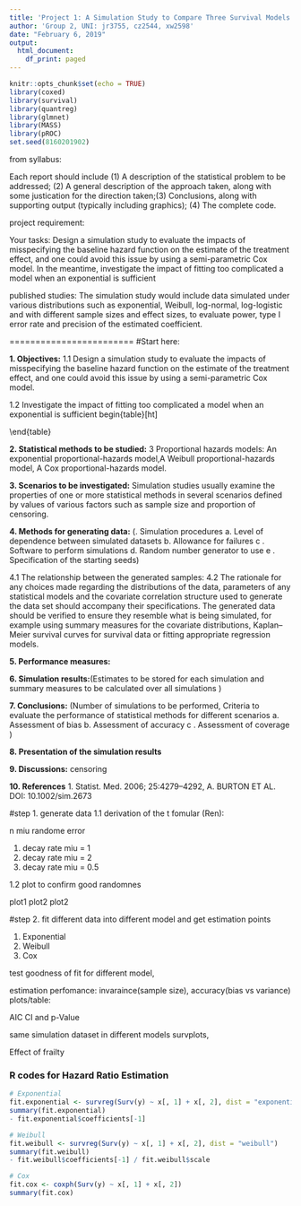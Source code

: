 ```yaml
---
title: 'Project 1: A Simulation Study to Compare Three Survival Models'
author: 'Group 2, UNI: jr3755, cz2544, xw2598'
date: "February 6, 2019"
output:
  html_document:
    df_print: paged
---
```


```r
knitr::opts_chunk$set(echo = TRUE)
library(coxed)
library(survival)
library(quantreg)
library(glmnet)
library(MASS)
library(pROC)
set.seed(8160201902)
```

from syllabus: 

Each report should include (1) A description of the statistical problem to be addressed; (2) A general description of the approach taken, along with some justication for the direction taken;(3) Conclusions, along with supporting output (typically including graphics); (4) The complete code.

project requirement:

Your tasks: Design a simulation study to evaluate the impacts of misspecifying the baseline hazard function
on the estimate of the treatment effect, and one could avoid this issue by using a semi-parametric Cox model.
In the meantime, investigate the impact of fitting too complicated a model when an exponential is sufficient

published studies:
The simulation study would include data simulated under various distributions such as exponential, Weibull, log-normal, log-logistic and with different sample sizes and effect sizes, to evaluate power, type I error rate and precision of the estimated coefficient.


========================
#Start here:


**1. Objectives:**
1.1 Design a simulation study to evaluate the impacts of misspecifying the baseline hazard function
on the estimate of the treatment effect, and one could avoid this issue by using a semi-parametric Cox model.

\begin{table}[ht]
\caption{impacts of misspecifying the baseline hazard function}
\begin{center}
\begin{tabular}{|l|c|}
\hline
baseline hazard function & fit model & estimator \\[1mm]\hline

\text  exponential proportional-hazards baseline & exponential proportional-hazards model\\[2mm]
\text     &Weibull proportional-hazards model \\[2mm]
\text     &Cox proportional-hazards model\\[2mm]
\text  Weibull proportional-hazards baseline  & exponential proportional-hazards model\\[2mm]
\text     & Weibull proportional-hazards model\\[2mm]
\textbf   & Cox proportional-hazards model \\
\hline
\end{tabular}
\end{center}
\label{default}
\end{table}

1.2 Investigate the impact of fitting too complicated a model when an exponential is sufficient
begin{table}[ht]
\caption{impact of fitting a too complicated model}
\begin{center}
\begin{tabular}{|l|c|}
\hline
baseline hazard function & fit model & estimator & power & bias \\[1mm]\hline

\text  exponential proportional-hazards baseline & exponential proportional-hazards model &  & \\[2mm]
\text     &Weibull proportional-hazards model &  & \\[2mm]
\text     &Cox proportional-hazards model &  & \\[2mm]
\text  Weibull proportional-hazards baseline  & exponential proportional-hazards model &  & \\[2mm]
\text     & Weibull proportional-hazards model &   & \\[2mm]
\textbf   & Cox proportional-hazards model &   & \\
\hline
\end{tabular}
\end{center}
\label{default}
\end{table}

**2. Statistical methods to be studied:**
3 Proportional hazards models: An exponential proportional-hazards model,A Weibull proportional-hazards model, A Cox proportional-hazards model.


**3. Scenarios to be investigated:**
Simulation studies usually examine the properties of one or more statistical methods in several
scenarios defined by values of various factors such as sample size and proportion of censoring.

**4. Methods for generating data:**
(. Simulation procedures
a. Level of dependence between simulated datasets
b. Allowance for failures
c . Software to perform simulations
d. Random number generator to use 
e . Specification of the starting seeds)

4.1 The relationship between the generated samples:
4.2 The rationale for any choices made regarding the distributions of the data,
parameters of any statistical models and the covariate correlation structure used to generate the
data set should accompany their specifications. The generated data should be verified to ensure
they resemble what is being simulated, for example using summary measures for the covariate
distributions, Kaplan–Meier survival curves for survival data or fitting appropriate regression
models.

**5. Performance measures:**

**6. Simulation results:**(Estimates to be stored for each simulation and summary
 measures to be calculated over all simulations )

**7. Conclusions:**
(Number of simulations to be performed, Criteria to evaluate the performance of statistical methods for different
 scenarios
a. Assessment of bias
b. Assessment of accuracy
c . Assessment of coverage  )

**8. Presentation of the simulation results **

**9. Discussions:**
censoring

**10. References**
1. Statist. Med. 2006; 25:4279–4292, A. BURTON ET AL. DOI: 10.1002/sim.2673


#step 1. generate data
1.1 derivation of the t fomular (Ren):

n
miu
randome error

1) decay rate miu = 1
2) decay rate miu = 2
3) decay rate miu = 0.5

1.2 plot to confirm good randomnes

plot1
plot2
plot2

#step 2. fit different data into different model and get estimation points

1) Exponential
2) Weibull
3) Cox

test goodness of fit for different model,

estimation perfomance: invaraince(sample size), accuracy(bias vs variance)
plots/table:

AIC
CI and p-Value

same simulation dataset in different models survplots,

Effect of frailty

### R codes for Hazard Ratio Estimation
```r
# Exponential
fit.exponential <- survreg(Surv(y) ~ x[, 1] + x[, 2], dist = "exponential")
summary(fit.exponential)
- fit.exponential$coefficients[-1]

# Weibull
fit.weibull <- survreg(Surv(y) ~ x[, 1] + x[, 2], dist = "weibull")
summary(fit.weibull)
- fit.weibull$coefficients[-1] / fit.weibull$scale

# Cox
fit.cox <- coxph(Surv(y) ~ x[, 1] + x[, 2])
summary(fit.cox)
```


